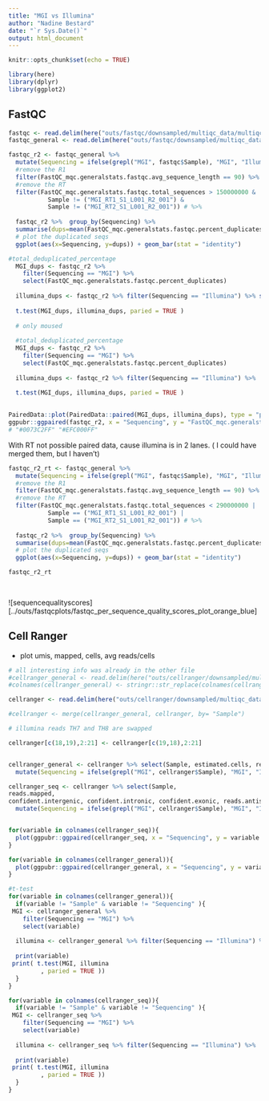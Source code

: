 ```yaml
---
title: "MGI vs Illumina"
author: "Nadine Bestard"
date: "`r Sys.Date()`"
output: html_document
---
```


```r
knitr::opts_chunk$set(echo = TRUE)
```
```r
library(here)
library(dplyr)
library(ggplot2)
```

## FastQC

```r
fastqc <- read.delim(here("outs/fastqc/downsampled/multiqc_data/multiqc_fastqc.txt"))
fastqc_general <- read.delim(here("outs/fastqc/downsampled/multiqc_data/multiqc_general_stats.txt"))

fastqc_r2 <- fastqc_general %>% 
  mutate(Sequencing = ifelse(grepl("MGI", fastqc$Sample), "MGI", "Illumina")) %>% 
  #remove the R1
  filter(FastQC_mqc.generalstats.fastqc.avg_sequence_length == 90) %>%
  #remove the RT
  filter(FastQC_mqc.generalstats.fastqc.total_sequences > 150000000 & 
           Sample != ("MGI_RT1_S1_L001_R2_001") &
           Sample != ("MGI_RT2_S1_L001_R2_001")) # %>% 
 
  fastqc_r2 %>%  group_by(Sequencing) %>%
  summarise(dups=mean(FastQC_mqc.generalstats.fastqc.percent_duplicates)) %>%
  # plot the duplicated seqs
  ggplot(aes(x=Sequencing, y=dups)) + geom_bar(stat = "identity")

#total_deduplicated_percentage
  MGI_dups <- fastqc_r2 %>% 
    filter(Sequencing == "MGI") %>%
    select(FastQC_mqc.generalstats.fastqc.percent_duplicates)
  
  illumina_dups <- fastqc_r2 %>% filter(Sequencing == "Illumina") %>% select(FastQC_mqc.generalstats.fastqc.percent_duplicates)
  
  t.test(MGI_dups, illumina_dups, paried = TRUE )
  
  # only moused
  
  #total_deduplicated_percentage
  MGI_dups <- fastqc_r2 %>% 
    filter(Sequencing == "MGI") %>% 
    select(FastQC_mqc.generalstats.fastqc.percent_duplicates)
  
  illumina_dups <- fastqc_r2 %>% filter(Sequencing == "Illumina") %>%  select(FastQC_mqc.generalstats.fastqc.percent_duplicates)
  
  t.test(MGI_dups, illumina_dups, paried = TRUE )
  
```
```r
PairedData::plot(PairedData::paired(MGI_dups, illumina_dups), type = "profile", ylim= c(0,100), cols = c("darkblue", "darkorange")) # to do, replot with ggpubr
ggpubr::ggpaired(fastqc_r2, x = "Sequencing", y = "FastQC_mqc.generalstats.fastqc.percent_duplicates" , fill = "Sequencing", palette = "jco") #+ ylim(c(0,100))
# "#0073C2FF" "#EFC000FF" 
```
With RT not possible paired data, cause illumina is in 2 lanes. ( I could have merged them, but I haven't)

```r
fastqc_r2_rt <- fastqc_general %>% 
  mutate(Sequencing = ifelse(grepl("MGI", fastqc$Sample), "MGI", "Illumina")) %>% 
  #remove the R1
  filter(FastQC_mqc.generalstats.fastqc.avg_sequence_length == 90) %>%
  #remove the RT
  filter(FastQC_mqc.generalstats.fastqc.total_sequences < 290000000 | 
           Sample == ("MGI_RT1_S1_L001_R2_001") |
           Sample == ("MGI_RT2_S1_L001_R2_001")) # %>% 
 
  fastqc_r2 %>%  group_by(Sequencing) %>%
  summarise(dups=mean(FastQC_mqc.generalstats.fastqc.percent_duplicates)) %>%
  # plot the duplicated seqs
  ggplot(aes(x=Sequencing, y=dups)) + geom_bar(stat = "identity")

fastqc_r2_rt
  
  
```

![sequencequalityscores][../outs/fastqcplots/fastqc_per_sequence_quality_scores_plot_orange_blue]


## Cell Ranger

- plot umis, mapped, cells, avg reads/cells 
```r
# all interesting info was already in the other file
#cellranger_general <- read.delim(here("outs/cellranger/downsampled/multiqc_data/multiqc_general_stats.txt"))
#colnames(cellranger_general) <- stringr::str_replace(colnames(cellranger_general),"Cell.Ranger.Count_mqc.generalstats.cell_ranger_count.Count_", "")

cellranger <- read.delim(here("outs/cellranger/downsampled/multiqc_data_all/multiqc_cellranger_count.txt"))

#cellranger <- merge(cellranger_general, cellranger, by= "Sample")

# illumina reads TH7 and TH8 are swapped

cellranger[c(18,19),2:21] <- cellranger[c(19,18),2:21]


cellranger_general <- cellranger %>% select(Sample, estimated.cells, reads.in.cells, avg.reads.cell, saturation, genes.detected) %>% 
  mutate(Sequencing = ifelse(grepl("MGI", cellranger$Sample), "MGI", "Illumina"))

cellranger_seq <- cellranger %>% select(Sample, 
reads.mapped,
confident.intergenic, confident.intronic, confident.exonic, reads.antisense) %>% 
  mutate(Sequencing = ifelse(grepl("MGI", cellranger$Sample), "MGI", "Illumina"))


for(variable in colnames(cellranger_seq)){
  plot(ggpubr::ggpaired(cellranger_seq, x = "Sequencing", y = variable , fill = "Sequencing", palette = "jco")  + ylab(variable))
}

for(variable in colnames(cellranger_general)){
  plot(ggpubr::ggpaired(cellranger_general, x = "Sequencing", y = variable , fill = "Sequencing", palette = "jco")  + ylab(variable))
}

```
```r
#t-test
for(variable in colnames(cellranger_general)){
  if(variable != "Sample" & variable != "Sequencing" ){
 MGI <- cellranger_general %>% 
    filter(Sequencing == "MGI") %>% 
    select(variable)
  
  illumina <- cellranger_general %>% filter(Sequencing == "Illumina") %>%  select(variable)
  
  print(variable)
 print( t.test(MGI, illumina
         , paried = TRUE ))
  }
}

for(variable in colnames(cellranger_seq)){
  if(variable != "Sample" & variable != "Sequencing" ){
 MGI <- cellranger_seq %>% 
    filter(Sequencing == "MGI") %>% 
    select(variable)
  
  illumina <- cellranger_seq %>% filter(Sequencing == "Illumina") %>%  select(variable)
  
  print(variable)
 print( t.test(MGI, illumina
         , paried = TRUE ))
  }
}
```


